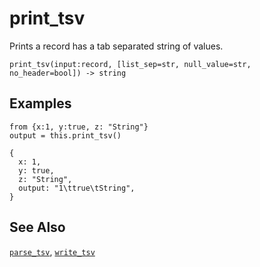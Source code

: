 
# print_tsv

Prints a record has a tab separated string of values.

```tql
print_tsv(input:record, [list_sep=str, null_value=str, no_header=bool]) -> string
```

<Docs operator="print_tsv" separator_text="tab" list_sep="," null_value="-"/>

## Examples

```tql
from {x:1, y:true, z: "String"}
output = this.print_tsv()
```
```tql
{
  x: 1,
  y: true,
  z: "String",
  output: "1\ttrue\tString",
}
```

## See Also

[`parse_tsv`](./parse_tsv.mdx), [`write_tsv`](../operators/write_tsv.md)

